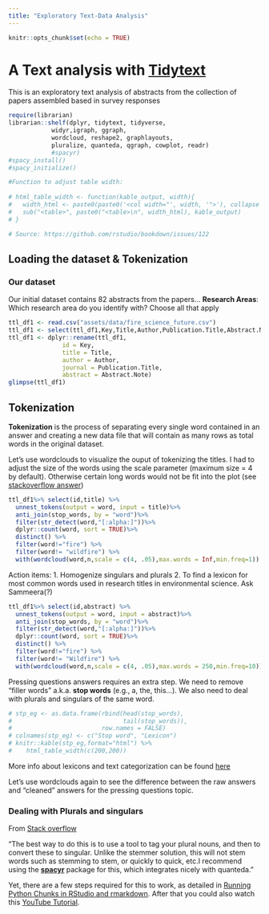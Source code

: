 ```yaml
---
title: "Exploratory Text-Data Analysis"
---
```


```r
knitr::opts_chunk$set(echo = TRUE)
```

# A Text analysis with [Tidytext](https://www.tidytextmining.com/index.html)

This is an exploratory text analysis of abstracts from the collection of papers 
assembled based in survey responses

```r
require(librarian)
librarian::shelf(dplyr, tidytext, tidyverse,
            widyr,igraph, ggraph,
            wordcloud, reshape2, graphlayouts,
            pluralize, quanteda, qgraph, cowplot, readr)
            #spacyr)
#spacy_install()
#spacy_initialize()

#Function to adjust table width:
  
# html_table_width <- function(kable_output, width){
#   width_html <- paste0(paste0('<col width="', width, '">'), collapse = "\n")
#   sub("<table>", paste0("<table>\n", width_html), kable_output)
# }  

# Source: https://github.com/rstudio/bookdown/issues/122
```

## Loading the dataset & Tokenization

### Our dataset

Our initial dataset contains 82 abstracts from the papers...
**Research Areas**: Which research area do you identify with? Choose all that apply


```r
ttl_df1 <- read.csv("assets/data/fire_science_future.csv")
ttl_df1 <- select(ttl_df1,Key,Title,Author,Publication.Title,Abstract.Note)
ttl_df1 <- dplyr::rename(ttl_df1,
               id = Key,
               title = Title,
               author = Author,
               journal = Publication.Title,
               abstract = Abstract.Note)
glimpse(ttl_df1)
```

## Tokenization

**Tokenization** is the process of separating every single word contained in an answer and creating a new data file that will contain as many rows as total words in the original dataset.

Let's use wordclouds to visualize the ouput of tokenizing the titles. I had to adjust the size of the words using the scale parameter (maximum size = 4 by default). Otherwise certain long words would not be fit into the plot (see [stackoverflow answer](https://www.tidytextmining.com/sentiment.html?q=cloud#wordclouds))

```r
ttl_df1%>% select(id,title) %>% 
  unnest_tokens(output = word, input = title)%>%
  anti_join(stop_words, by = "word")%>%
  filter(str_detect(word,"[:alpha:]"))%>%
  dplyr::count(word, sort = TRUE)%>%
  distinct() %>%
  filter(word!="fire") %>%
  filter(word!= "wildfire") %>%
  with(wordcloud(word,n,scale = c(4, .05),max.words = Inf,min.freq=1))
```
Action items:
1. Homogenize singulars and plurals
2. To find a lexicon for most common words used in research titles in environmental
science. Ask Sammeera(?)

```r
ttl_df1%>% select(id,abstract) %>% 
  unnest_tokens(output = word, input = abstract)%>%
  anti_join(stop_words, by = "word")%>%
  filter(str_detect(word,"[:alpha:]"))%>%
  dplyr::count(word, sort = TRUE)%>%
  distinct() %>%
  filter(word!="fire") %>%
  filter(word!= "Wildfire") %>%
  with(wordcloud(word,n,scale = c(4, .05),max.words = 250,min.freq=10))
```


Pressing questions answers requires an extra step. We need to remove "filler words" a.k.a. **stop words** (e.g., a, the, this...). We also need to deal with plurals and singulars of the same word. 

```r
# stp_eg <- as.data.frame(rbind(head(stop_words),
#                               tail(stop_words)),
#                         row.names = FALSE)
# colnames(stp_eg) <- c("Stop word", "Lexicon")
# knitr::kable(stp_eg,format="html") %>% 
#    html_table_width(c(200,200))
```

More info about lexicons and text categorization can be found [here](https://juliasilge.github.io/tidytext/reference/stop_words.html)

Let's use wordclouds again to see the difference between the raw answers and "cleaned" answers for the pressing questions topic.


<!-- ```{r} -->
<!-- pq_tokens <- pq_dat %>%  -->
<!--   unnest_tokens(output = word, input = answers)%>% -->
<!--   anti_join(stop_words, by = "word")%>% -->
<!--   filter(str_detect(word,"[:alpha:]"))%>% -->
<!--   distinct() %>%  -->
<!--   count(word, sort = FALSE) %>%  -->
<!--   mutate(length = nchar(word))  -->
<!-- head(pq_tokens) -->
<!-- ``` -->

### Dealing with Plurals and singulars

From [Stack overflow](https://stackoverflow.com/questions/55772761/is-there-a-better-way-to-ignore-the-plural-than-stem-true-in-a-dfm)

"The best way to do this is to use a tool to tag your plural nouns, and then to convert these to singular. Unlike the stemmer solution, this will not stem words such as stemming to stem, or quickly to quick, etc.I recommend using the [**spacyr**](https://spacyr.quanteda.io/index.html) package for this, which integrates nicely with quanteda."

Yet, there are a few steps required for this to work, as detailed in [Running Python Chunks in RStudio and rmarkdown](). After that you could also watch this [YouTube Tutorial](https://www.youtube.com/watch?v=gn8oJ8FMSWY&ab_channel=RenzoCaceresRossi).


<!-- ***Raw Data*** -->

<!-- ```{r echo=FALSE} -->
<!-- pq_dat %>% -->
<!--   unnest_tokens(output = word, input = answers)%>% -->
<!--   distinct() %>%  -->
<!--   count(word, sort = TRUE) %>%  -->
<!--   with(wordcloud(word,n, scale = c(4, .1))) -->
<!-- ``` -->


<!-- ```{r} -->
<!-- gls <- as.data.frame(pq_dat %>% -->
<!--   unnest_tokens(output = word, input = answers)%>% -->
<!--   anti_join(stop_words, by = "word")%>% -->
<!--   filter(str_detect(word,"[:alpha:]"))%>% -->
<!--   distinct() %>%  -->
<!--   count(word, sort = TRUE)) -->
<!-- head(gls) -->
<!-- ``` -->

<!-- ***"Clean" Data*** -->

<!-- ```{r echo=FALSE} -->
<!-- pq_dat %>% -->
<!--   unnest_tokens(output = word, input = answers)%>% -->
<!--   anti_join(stop_words, by = "word")%>% -->
<!--   filter(str_detect(word,"[:alpha:]"))%>% -->
<!--   distinct() %>%  -->
<!--   count(word, sort = TRUE) %>%  -->
<!--   with(wordcloud(word,n, scale = c(4, .1))) -->
<!-- ``` -->

<!-- We used the function `anti_join` to remove stop words. We also want to remove numbers (like year of publication). To do so we use the combination of `filter` and `str_detec` to preserve only alphabetic characters `"[:alpha:]"`. Finally, to make sure we are not double counting words, we use the function `distinct`. -->

<!-- ***Glossary*** -->

<!-- Besides identifying the words that are more frequently used in the answers, we could use our dataset to create a consistent glossary.  -->

<!-- ```{r echo=FALSE} -->
<!-- gls <- as.data.frame(pq_dat %>% -->
<!--   unnest_tokens(output = word, input = answers)%>% -->
<!--   anti_join(stop_words, by = "word")%>% -->
<!--   filter(str_detect(word,"[:alpha:]"))%>% -->
<!--   distinct() %>%  -->
<!--   count(word, sort = TRUE)) -->
<!-- gls_dsp <- rbind(head(gls),tail(gls)) -->
<!-- colnames(gls_dsp) <- c("Word", "Frequency") -->
<!-- knitr::kable(gls_dsp,format="html") %>%  -->
<!--    html_table_width(c(200,200)) -->
<!-- ``` -->

<!-- To do so, we could use a frequency filter; including words above a frequency threshold (e.g. 2) -->

<!-- ```{r} -->
<!-- gls_fw <- filter(gls, n > 2) -->
<!-- gls_fwp <- rbind(head(gls_fw),tail(gls_fw)) -->
<!-- colnames(gls_fwp) <- c("Word", "Frequency") -->
<!-- knitr::kable(gls_fwp,format="html") %>%  -->
<!--    html_table_width(c(200,200)) -->
<!-- ``` -->

<!-- We still have a long list of words that are not necessarily associated to wildfires. We can look into different associations to get collections of keywords. Bit before that, we will start with term frequencies -->

<!-- ## [Term Frequencies](https://www.tidytextmining.com/tfidf.html) -->

<!-- ```{r echo=FALSE} -->
<!-- eda_words <- pq_dat %>% -->
<!--   unnest_tokens(output = word, input = answers)%>% -->
<!--   anti_join(stop_words, by = "word")%>% -->
<!--   filter(str_detect(word,"[:alpha:]"))%>% -->
<!--   distinct() %>%  -->
<!--   count(word, sort = TRUE) %>%  -->
<!--   select(word, n) %>%  -->
<!--   mutate(rank = row_number(), -->
<!--          total=sum(n), -->
<!--          t_freq = n/total) -->

<!-- #Distribution of frequency values -->
<!-- eda_words %>% filter(rank<26) %>%  -->
<!--   ggplot(aes(t_freq, fct_reorder(word, t_freq), fill = t_freq)) + -->
<!--   geom_col(show.legend = FALSE) + -->
<!--   labs(x = "Frequency", y = NULL) -->

<!-- #Zipf's law for survey answers -->
<!-- eda_words %>%  -->
<!--   ggplot(aes(rank,t_freq)) +  -->
<!--   geom_line(size = 1.1, alpha = 0.8, show.legend = FALSE) +  -->
<!--   geom_abline(intercept = -0.62, slope = -1.1,  -->
<!--               color = "gray50", linetype = 2) + -->
<!--   scale_x_log10() + -->
<!--   scale_y_log10() -->

<!-- ``` -->
<!-- Words with low frequency make a large contribution to the text. -->


<!-- We observe deviations from the Zipf's law both at the higher rank words (rare)and the lower rank words (more common). On the one hand, we have more words than expected at higher ranks, and less words than expected at lower ranks. This is perhaps the effect of abundant technical terms in the corpus analyzed here.  -->

<!-- Analyzing word's frequencies using Zipf's law seems to have some drawbacks, see: [Zipf’s law holds for phrases, not words](https://www.nature.com/articles/srep12209). However the `unnest_tokens` function can also be applied to sentences.  -->

<!-- ```{r echo=FALSE} -->
<!-- pq_snt <- pq_dat %>% -->
<!--   unnest_sentences(output = sentences, input = answers) -->

<!-- pq_snt_s <- pq_snt[c(1:6),] -->
<!-- knitr::kable(pq_snt_s,format="html") %>%  -->
<!--    html_table_width(c(100,100,400)) -->
<!-- ``` -->


<!-- ### The `bind_tf_idf` function -->

<!-- A function from the `tidytext` package that aims to find the most common words in a text by decreasing the weight of the most common terms and increasing it for the less common (i.e. meeting in the middle scenario) -->

<!-- "The logic of tf-idf is that the words containing the greatest information about a particular document are the words that appear many times in that document, but in relatively few others." -->

<!-- It is meant to be for document intercomparison. Here we could use it for questions, abstracts, or even journal articles.  -->

<!-- ## Text mining with multiple pdf's -->

<!-- [Text mining with R - Importing PDF and Text Detection](https://www.youtube.com/watch?v=G1_mbenG8H4&ab_channel=LiquidBrain) -->

<!-- ## Correlation analysis -->

<!-- ### Relationships between words: n-grams -->

<!-- ```{r} -->
<!-- pq_digrams <- pq_dat %>% -->
<!--   filter(str_detect(answers,"[:alpha:]"))%>% -->
<!--   unnest_tokens(bigram, answers, token = "ngrams", n = 2) %>%  -->
<!--   separate(bigram,c("word1", "word2"), sep = " ") %>%  -->
<!--   filter(!word1 %in% stop_words$word) %>%  -->
<!--   filter(!word2 %in% stop_words$word) %>%  -->
<!--   count(word1, word2, sort = TRUE) %>%  -->
<!--   mutate(rank = row_number(), -->
<!--          total=sum(n), -->
<!--          t_freq = n/total) -->
<!-- head(pq_digrams) -->

<!-- #Distribution of frequency values -->
<!-- pq_digrams %>% filter(rank < 26) %>%  -->
<!--   unite(bigram, word1, word2, sep = " ") %>%  -->
<!--   ggplot(aes(t_freq, fct_reorder(bigram, t_freq), fill = t_freq)) + -->
<!--   geom_col(show.legend = FALSE) + -->
<!--   labs(x = "Frequency", y = NULL) -->

<!-- #Zipf's law for survey answers -->
<!-- pq_digrams %>%  -->
<!--   ggplot(aes(rank,t_freq)) +  -->
<!--   geom_line(size = 1.1, alpha = 0.8, show.legend = FALSE) +  -->
<!--   geom_abline(intercept = -0.62, slope = -1.1,  -->
<!--               color = "gray50", linetype = 2) + -->
<!--   scale_x_log10() + -->
<!--   scale_y_log10()+ -->
<!--   xlab("Rarity")+ -->
<!--   ylab("Frequency") -->
<!-- ``` -->

<!-- ### Visualizing a network of bigrams with `ggraph` -->

<!-- ```{r} -->
<!-- #library(igraph) -->
<!-- #library(graphlayouts) -->
<!-- #library(qgraph) -->

<!-- bigram_graph <- pq_digrams %>% -->
<!--   filter(rank < 101) %>% -->
<!--   graph_from_data_frame() -->
<!-- bigram_graph -->

<!-- set.seed(2017) -->

<!-- # a <- grid::arrow(type = "closed", length = unit(.15, "inches")) -->
<!-- #  -->
<!-- # ggraph(bigram_graph, layout = "fr") + -->
<!-- #   geom_edge_link(show.legend = FALSE, -->
<!-- #                  arrow = a, end_cap = circle(.07, 'inches')) + -->
<!-- #   geom_edge_link(aes(edge_alpha = n), show.legend = FALSE, -->
<!-- #                  arrow = a, end_cap = circle(.035, 'inches')) + -->
<!-- #   geom_node_point(color = "blue", size = 3) + -->
<!-- #   geom_node_text(aes(label = name), vjust = 1, hjust = 1)+ -->
<!-- #   theme_void() -->
<!-- # V(bigram_graph)$size <- V(bigram_graph)$t_freq*10 -->
<!-- l <- layout_with_fr(bigram_graph) -->
<!-- e <- get.edgelist(bigram_graph,names=FALSE) -->
<!-- m <- qgraph.layout.fruchtermanreingold(e,vcount=vcount(bigram_graph)) -->
<!-- deg <- degree(bigram_graph,mode="all") -->
<!-- fsize <- degree(bigram_graph, mode= "all") -->

<!-- #png(filename=paste("assets/NetworkAnalysis_words_",Sys.Date(),".png", sep = ""), res = 100) -->

<!-- plot(bigram_graph,layout=m, edge.arrow.size =.05,vertex.color = "pink", vertex.size =500,vertex.frame.color="deeppink",vertex.label.color="black", vertex.label.cex=fsize/5,vertex.label.dist=0.8,edge.curve = 0.75,edge.color="skyblue",edge.label.family="Arial", rescale=F, axes = FALSE, ylim = c(-50,90), xlim = c(-55,120), asp =0) -->

<!-- #dev.off() -->

<!-- #png(filename=paste("assets/NetworkAnalysis_bubbles_",Sys.Date(),".png", sep = ""), res = 100) -->

<!-- plot(bigram_graph,layout=m, edge.arrow.size =.05,vertex.color = "pink", vertex.size =deg*150,vertex.frame.color="deeppink",vertex.label.color="black", vertex.label.cex=0.55,vertex.label.dist=0.8,edge.curve = 0.75,edge.color="skyblue",edge.label.family="Arial", rescale=F, axes = FALSE, ylim = c(-50,90), xlim = c(-55,120), asp =0) -->

<!-- #dev.off() -->

<!-- ``` -->

<!-- Editing network graphs: [GitHub-Issue](https://github.com/thomasp85/ggraph/issues/169)  -->